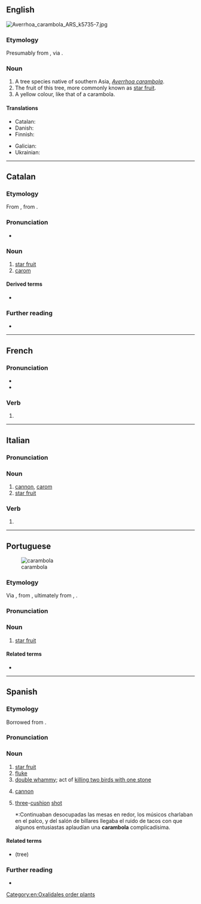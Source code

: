 ==English==
[[File:Averrhoa carambola ARS k5735-7.jpg|thumb]]
{{wikipedia}}
{{wikispecies|Averrhoa carambola}}

===Etymology===
Presumably from {{der|en|mr|करंबळ}}, via {{bor|en|pt|-}}.

===Noun===
{{en-noun}}

# A tree species native of southern Asia, ''[[Averrhoa carambola]]''.
# The fruit of this tree, more commonly known as [[star fruit]].
# A yellow colour, like that of a carambola.
#: {{color panel|F1D557}}

====Translations====
{{trans-top|tree}}
* Catalan: {{t+|ca|caramboler|m}}
* Danish: {{t-needed|da}}
* Finnish: {{t+|fi|karambola}}
{{trans-mid}}
* Galician: {{t+|gl|caramboleira|f}}
* Ukrainian: {{t|uk|карамбо́ла|f}}
{{trans-bottom}}

{{trans-see|fruit|star fruit}}

[[Category:en:Oxalidales order plants]]

----

==Catalan==

===Etymology===
From {{bor|ca|es|carambola}}, from {{der|ca|ms|karambal}}.

===Pronunciation===
* {{ca-IPA|ò}}

===Noun===
{{ca-noun|f}}

# [[star fruit]]
# [[carom]]

====Derived terms====
* {{l|ca|caramboler}}

===Further reading===
* {{R:IEC2}}

{{C|ca|Billiards|Fruits}}

----

==French==

===Pronunciation===
* {{fr-IPA|pos=v}}
* {{homophones|fr|carambolas|carambolât}}

===Verb===
{{head|fr|verb form}}

# {{inflection of|fr|caramboler||3|s|phis}}

----

==Italian==

===Pronunciation===
{{it-pr|caràmbola}}

===Noun===
{{it-noun|f}}

# [[cannon]], [[carom]] {{gloss|in snooker etc}}
# [[star fruit]]

===Verb===
{{head|it|verb form}}

# {{inflection of|it|carambolare||3|s|pres|indc|;|2|s|impr}}

----

==Portuguese==
[[Image:Averrhoa carambola2.jpg|thumb|carambola]]

===Etymology===
Via {{uder|pt|ms|karambal}}, from {{uder|pt|mr|करंबळ}}, ultimately from {{uder|pt|sa|कर्मार|tr=karmā́ra}}, {{m|sa|कर्मरङ्ग|tr=karmaranga}}.

===Pronunciation===
{{pt-IPA|carambóla}}

===Noun===
{{pt-noun|f}}

# [[star fruit]] {{gloss|fruit}}

====Related terms====
* {{l|pt|caramboleira}}

{{C|pt|Fruits}}

----

==Spanish==

===Etymology===
Borrowed from {{bor|es|pt|carambola}}.

===Pronunciation===
{{es-IPA}}

===Noun===
{{es-noun|f}}

# [[star fruit]] {{gloss|fruit}}
# [[fluke]]
# [[double whammy]]; act of [[kill two birds with one stone|killing two birds with one stone]]
# {{lb|es|snooker|pool|billiards}} [[cannon]]
# {{lb|es|snooker|pool|billiards}} [[three]]-[[cushion]] [[shot]]
#*:Continuaban desocupadas las mesas en redor, los músicos charlaban en el palco, y del salón de billares llegaba el ruido de tacos con que algunos entusiastas aplaudían una '''carambola''' complicadísima.

====Related terms====
* {{m|es|carambolo}} (tree)

===Further reading===
* {{R:es:DRAE}}

{{C|es|Fruits}}